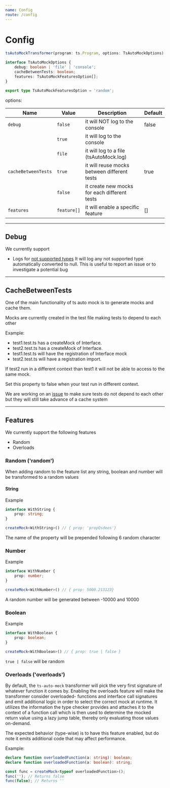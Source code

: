 ```yaml
---
name: Config
route: /config
---
```


# Config
```ts
tsAutoMockTransformer(program: ts.Program, options: TsAutoMockOptions)

interface TsAutoMockOptions {
    debug: boolean | 'file' | 'console';
    cacheBetweenTests: boolean;
    features: TsAutoMockFeaturesOption[];
}

export type TsAutoMockFeaturesOption = 'random';

```
options:

| Name                 |  Value         |  Description                                 | Default
| -------------------- |  --------      | -------------------------------------------- | --------
| `debug`              |  `false`       | it will NOT log to the console               | false
|                      |  `true`        | it will log to the console                   |
|                      |  `file`        | it will log to a file (tsAutoMock.log)       |
| `cacheBetweenTests`  |  `true`        | it will reuse mocks between different tests  | true
|                      |  `false`       | it create new mocks for each different tests |
| `features`           |  `feature[]`   | it will enable a specific feature            | []

---

## Debug
We currently support
- Logs for [not supported types](./types-not-supported)
It will log any  not supported type automatically converted to null.
This is useful to report an issue or to investigate a potential bug
---

## CacheBetweenTests
One of the main functionality of ts auto mock is to generate mocks and cache them.

Mocks are currently created in the test file making tests to depend to each other

Example:
- test1.test.ts has a createMock of Interface.
- test2.test.ts has a createMock of Interface.
- test1.test.ts will have the registration of Interface mock
- test2.test.ts will have a registration import.

If test2 run in a different context than test1 it will not be able to access to the same mock.

Set this property to false when your test run in different context.

We are working on an [issue](https://github.com/Typescript-TDD/ts-auto-mock/issues/101) to make sure tests do not depend to each other but they will still take advance of a cache system

---
## Features

We currently support the following features

- Random
- Overloads

### Random ('random')

When adding random to the feature list any string, boolean and number will be transformed to a random values

#### String
Example
```ts
interface WithString {
    prop: string;
}

createMock<WithString>() // { prop: 'propQsdeos'}
```

The name of the property will be prepended following 6 random character

### Number
Example
```ts
interface WithNumber {
    prop: number;
}

createMock<WithNumber>() // { prop: 5000.213123}
```

A random number will be generated between -10000 and 10000


### Boolean
Example
```ts
interface WithBoolean {
    prop: boolean;
}

createMock<WithBoolean>() // { prop: true | false }
```

`true | false` will be random

### Overloads ('overloads')

By default, the `ts-auto-mock` transformer will pick the very first signature of whatever function it comes by. Enabling the overloads feature will make the transformer consider overloaded- functions and interface call signatures and emit additional logic in order to select the correct mock at runtime. It utilizes the information the type checker provides and attaches it to the context of a function call which is then used to determine the mocked return value using a lazy jump table, thereby only evaluating those values on-demand.

The expected behavior (type-wise) is to have this feature enabled, but do note it emits additional code that may affect performance.

Example:
```ts
declare function overloadedFunction(a: string): boolean;
declare function overloadedFunction(a: boolean): string;

const func = createMock<typeof overloadedFunction>();
func(''); // Returns false
func(false); // Returns ''
```
